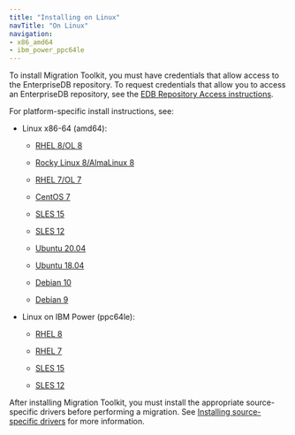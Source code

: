```yaml
---
title: "Installing on Linux"
navTitle: "On Linux"
navigation:
- x86_amd64
- ibm_power_ppc64le
---
```



To install Migration Toolkit, you must have credentials that allow access to the EnterpriseDB repository. To request credentials that allow you to access an EnterpriseDB repository, see the [EDB Repository Access instructions](https://www.enterprisedb.com/repository-access-request).

For platform-specific install instructions, see:

- Linux x86-64 (amd64):
  - [RHEL 8/OL 8](x86_amd64/01_mtk55_rhel8_x86)

  - [Rocky Linux 8/AlmaLinux 8](x86_amd64/02_mtk55_other_linux8_x86)
  - [RHEL 7/OL 7](x86_amd64/03_mtk55_rhel7_x86)
  - [CentOS 7](x86_amd64/04_mtk55_centos7_x86)
  - [SLES 15](x86_amd64/05_mtk55_sles15_x86)
  - [SLES 12](x86_amd64/06_mtk55_sles12_x86)
  - [Ubuntu 20.04](x86_amd64/07_mtk55_ubuntu20_x86)
  - [Ubuntu 18.04](x86_amd64/07a_mtk55_ubuntu18_x86)
  - [Debian 10](x86_amd64/07b_mtk55_deb10_x86)
  - [Debian 9](x86_amd64/08_mtk55_deb9_x86)

- Linux on IBM Power (ppc64le):
  - [RHEL 8](ibm_power_ppc64le/09_mtk55_rhel8_ppcle)

  - [RHEL 7](ibm_power_ppc64le/10_mtk55_rhel7_ppcle)
  - [SLES 15](ibm_power_ppc64le/11_mtk55_sles15_ppcle)
  - [SLES 12](ibm_power_ppc64le/12_mtk55_sles12_ppcle)

After installing Migration Toolkit, you must install the appropriate source-specific drivers before performing a migration. See [Installing source-specific drivers](../#installing_drivers) for more information.


